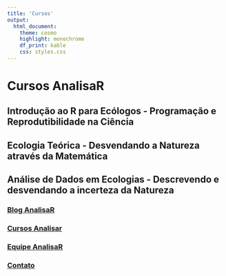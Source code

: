 ```yaml
---
title: 'Cursos'
output: 
  html_document:
    theme: cosmo
    highlight: monochrome
    df_print: kable
    css: styles.css
---
```


# **Cursos AnalisaR**

## **Introdução ao R para Ecólogos - Programação e Reprodutibilidade na Ciência**

## **Ecologia Teórica - Desvendando a Natureza através da Matemática**

## **Análise de Dados em Ecologias - Descrevendo e desvendando a incerteza da Natureza**

### [Blog AnalisaR](index.html)

### [Cursos Analisar](Cursos.html)

### [Equipe AnalisaR](https://vntborgesjr.github.io/vntborgesjr/)

### [Contato](Contato.html)